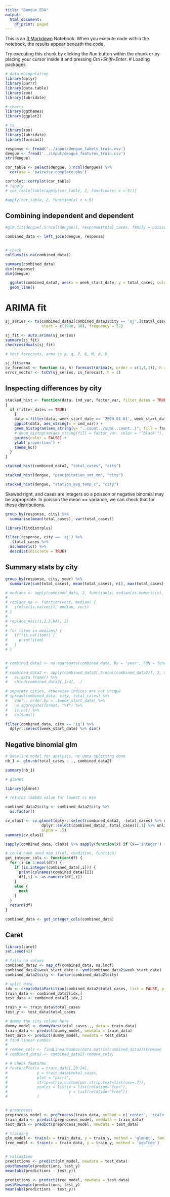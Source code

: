 ```yaml
---
title: "Dengue EDA"
output:
  html_document:
    df_print: paged
---
```


This is an [R Markdown](http://rmarkdown.rstudio.com) Notebook. When you execute code within the notebook, the results appear beneath the code. 

Try executing this chunk by clicking the *Run* button within the chunk or by placing your cursor inside it and pressing *Ctrl+Shift+Enter*. 
# Loading packages

```r

# data mainpulation
library(dplyr)
library(purrr)
library(data.table)
library(zoo)
library(lubridate)

# charts
library(ggthemes)
library(ggplot2)

# ts
library(zoo)
library(lubridate)
library(forecast)


```


```r
response <- fread('../input/dengue_labels_train.csv')
dengue <- fread('../input/dengue_features_train.csv')
str(dengue)

```

```r

cor_table <- select(dengue, 5:ncol(dengue)) %>% 
  cor(use = 'pairwise.complete.obs')

corrplot::corrplot(cor_table)  
# ?apply
# cor_table[table(apply(cor_table, 2, function(x) x >.5))]

#apply(cor_table, 2, function(x) x >.5)


```

## Combining independent and dependent

```r

#glm.fit(dengue[,5:ncol(dengue)], response$total_cases, family = poisson())

combined_data <- left_join(dengue, response) 


# check
colSums(is.na(combined_data))

summary(combined_data)
dim(response)
dim(dengue)

```


```r

 
  ggplot(combined_data2, aes(x = week_start_date, y = total_cases, color = city)) + 
  geom_line()
```

# ARIMA fit 

```r

sj_series <- ts(combined_data2[combined_data2$city == 'sj',]$total_cases, 
                start = c(1990, 18), frequency = 52)

sj_fit <- auto.arima(sj_series)
summary(sj_fit)
checkresiduals(sj_fit)

# test forecasts, arma is p, q, P, Q, M, d, D

sj_fit$arma
cv_forecast <- function (x, h) forecast(Arima(x, order = c(1,1,1)), h = 1)
error_vector <- tsCV(sj_series, cv_forecast, h = 1)
```

## Inspecting differences by city

```r

stacked_hist <- function(data, ind_var, factor_var, filter_dates = TRUE)
{
  if (filter_dates == TRUE) 
    {
    data = filter(data, week_start_date >= '2000-01-01', week_start_date <= '2008-12-30')
    ggplot(data, aes_string(x = ind_var)) +
    geom_histogram(aes_string(y= "..count../sum(..count..)", fill = factor_var, color = "'black'"), bins =     60) +
    # geom_histogram(aes_string(fill = factor_var, color = "'black'"), bins = 60) +
    guides(color = FALSE) +
    ylab('proportion') +
    theme_hc()
  }
}

stacked_hist(combined_data2, "total_cases", "city")

stacked_hist(dengue, "precipitation_amt_mm", "city")

stacked_hist(dengue, "station_avg_temp_c", "city")
```

Skewed right, and cases are integers so a poisson or negative binomial may be appropriate. In poisson the mean == variance, we can check that for these distributions.

```r
group_by(response, city) %>%
  summarise(mean(total_cases), var(total_cases))

library(fitdistrplus)

filter(response, city == 'sj') %>%
  .$total_cases %>% 
  as.numeric() %>%
  descdist(discrete = TRUE)
```


## Summary stats by city

```r

group_by(response, city, year) %>%
  summarize(sum(total_cases), mean(total_cases), n(), max(total_cases), min(total_cases))

```



```r
# medians <- apply(combined_data, 2, function(x) median(as.numeric(x), na.rm = TRUE))
# 
# replace_na <- function(vect, median) {
#   ifelse(is.na(vect), median, vect)
# }
# 
# replace_na(c(1,2,3,NA), 2)
# 
# for (item in medians) {
#   if(!is.na(item)) {
#     print(item)
#   }
# }


# combined_data2 <- na.aggregate(combined_data, by = 'year', FUN = function(x) median(x, na.rm = TRUE))
# 
# combined_data2 <- apply(combined_data2[,5:ncol(combined_data2)], 2, as.numeric) %>% 
#   as.data.frame() %>%
#   cbind(combined_data2[,1:4], .)

# separate cities, otherwise indices are not unique
# spread(combined_data, city, total_cases) %>% 
#   zoo(., order.by = .$week_start_date) %>% 
#   na.aggregate(format, "%Y") %>% 
#   is.na() %>% 
#   colSums()

filter(combined_data, city == 'iq') %>%
  dplyr::select(week_start_date) %>% dim()

```

## Negative binomial glm 

```r

# Baseline model for analysis, no data splitting done
nb_1 <- glm.nb(total_cases ~ ., combined_data2)

summary(nb_1)

# glmnet

library(glmnet)

# returns lambda value for lowest cv mse

combined_data2$city <- combined_data2$city %>%
  as.factor()

cv_elas1 <- cv.glmnet(dplyr::select(combined_data2, -total_cases) %>% data.matrix(), 
                dplyr::select(combined_data2, total_cases)[,1] %>% unlist%>% as.numeric(), family = 'poisson', 
                alpha = .5)
summary(cv_elas1)

sapply(combined_data, class) %>% sapply(function(x) if (x=='integer') {return(x)} else {return()} )

# could have used map_if(df, condition, function)
get_integer_cols <- function(df) {
  for (i in 1:ncol(df)) {
    if (is.integer(combined_data[,i])) {
      print(colnames(combined_data)[i])
      df[,i] <- as.numeric(df[,i])
    }
    else {
      next
    }
  }
  return(df)
}

combined_data <- get_integer_cols(combined_data)
```

## Caret
```r

library(caret)
set.seed(42)

# fills na values
combined_data2 <- map_df(combined_data, na.locf)
combined_data2$week_start_date <- ymd(combined_data2$week_start_date)
combined_data2$city <- factor(combined_data2$city)

# split data
idx <- createDataPartition(combined_data2$total_cases, list = FALSE, p = .8) 
train_data <- combined_data2[idx,]
test_data <- combined_data2[-idx,]

train_y <- train_data$total_cases 
test_y <- test_data$total_cases

# dummy the city column here
dummy_model <- dummyVars(total_cases~., data = train_data)
train_data <- predict(dummy_model, newdata = train_data)
test_data <- predict(dummy_model, newdata = test_data)
# find linear combos
# 
# remove_cols <- findLinearCombos(data.matrix(combined_data2))$remove
# combined_data2 <- combined_data2[-remove_cols]

# # check features
# featurePlot(x = train_data[,20:24], 
#             y = train_data$total_cases, 
#             plot = "pairs",
#             strip=strip.custom(par.strip.text=list(cex=.7)),
#             scales = list(x = list(relation="free"), 
#                           y = list(relation="free"))
#             )


# preprocess
preprocess_model <- preProcess(train_data, method = c('center', 'scale'))
train_data <- predict(preprocess_model, newdata = train_data)
test_data <- predict(preprocess_model, newdata = test_data)

# training
glm_model <- train(x = train_data, y = train_y, method = 'glmnet', family = 'poisson')
tree_model <- train(x = train_data, y = train_y, method = 'xgbTree')


# validation
predictions <- predict(glm_model, newdata = test_data)
postResample(predictions, test_y)
mean(abs(predictions - test_y))

predictions <- predict(tree_model, newdata = test_data)
postResample(predictions, test_y)
mean(abs(predictions - test_y))


```
